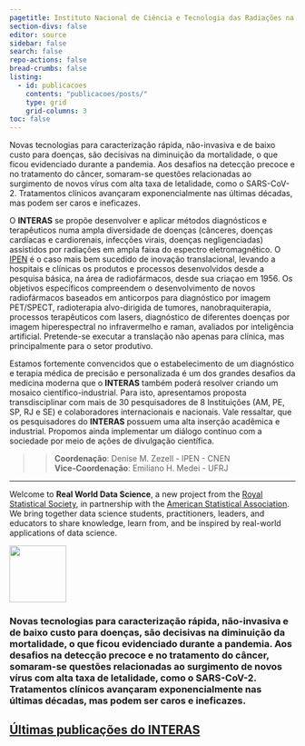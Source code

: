 ```yaml
---
pagetitle: Instituto Nacional de Ciência e Tecnologia das Radiações na Saúde --- INTERAS
section-divs: false
editor: source
sidebar: false
search: false
repo-actions: false
bread-crumbs: false
listing:
  - id: publicacoes
    contents: "publicacoes/posts/"
    type: grid
    grid-columns: 3
toc: false
---
```



Novas tecnologias para caracterização rápida, não-invasiva e de baixo custo para doenças, são decisivas na diminuição da mortalidade, o que ficou evidenciado durante a pandemia. Aos desafios na detecção precoce e no tratamento do câncer, somaram-se questões relacionadas ao surgimento de novos vírus com alta taxa de letalidade, como o SARS-CoV-2. Tratamentos clínicos avançaram exponencialmente nas últimas décadas, mas podem ser caros e ineficazes. 

O **INTERAS** se propõe desenvolver e aplicar métodos diagnósticos e terapêuticos numa ampla diversidade de doenças (cânceres, doenças cardíacas e cardiorenais, infecções virais, doenças negligenciadas) assistidos por radiações em ampla faixa do espectro eletromagnético. O [IPEN](https://www.ipen.br) é o caso mais bem sucedido de inovação translacional, levando a hospitais e clínicas os produtos e processos desenvolvidos desde a pesquisa básica, na área de radiofármacos, desde sua criaçao em 1956. Os objetivos específicos compreendem o desenvolvimento de novos radiofármacos baseados em anticorpos para diagnóstico por imagem PET/SPECT, radioterapia alvo-dirigida de tumores, nanobraquiterapia, processos terapêuticos com lasers, diagnóstico de diferentes doenças por imagem hiperespectral no infravermelho e raman, avaliados por inteligência artificial. Pretende-se executar a translação não apenas para clínica, mas principalmente para o setor produtivo. 

Estamos fortemente convencidos que o estabelecimento de um diagnóstico e terapia médica de precisão e personalizada é um dos grandes desafios da medicina moderna que o **INTERAS** também poderá resolver criando um mosaico científico-industrial. Para isto, apresentamos proposta transdisciplinar com mais de 30 pesquisadores de 8 Instituições (AM, PE, SP, RJ e SE) e colaboradores internacionais e nacionais. Vale ressaltar, que os pesquisadores do **INTERAS** possuem uma alta inserção acadêmica e industrial. Propomos ainda implementar um diálogo contínuo com a sociedade por meio de ações de divulgação científica.


>>
**Coordenação**: Denise M. Zezell - IPEN - CNEN  
**Vice-Coordenação**: Emiliano H. Medei  - UFRJ
>>




---

::: {.header-text} 
::: {.content-container}
::: {.header-block}
Welcome to **Real World Data Science**, a new project from the [Royal Statistical Society](https://rss.org.uk/), in partnership with the [American Statistical Association](https://www.amstat.org/). We bring together data science students, practitioners, leaders, and educators to share knowledge, learn from, and be inspired by real-world applications of data science.
:::
:::
:::


::: {.pullout-text}
::: {.pullout-container}
::: {.pullout-block .black-background}
![](images/quote-purple.png){width="100px"}

### Novas tecnologias para caracterização rápida, não-invasiva e de baixo custo para doenças, são decisivas na diminuição da mortalidade, o que ficou evidenciado durante a pandemia. Aos desafios na detecção precoce e no tratamento do câncer, somaram-se questões relacionadas ao surgimento de novos vírus com alta taxa de letalidade, como o SARS-CoV-2. Tratamentos clínicos avançaram exponencialmente nas últimas décadas, mas podem ser caros e ineficazes.



:::
:::
:::

::: {.content-container}
::: {.listing-block}
<a href="publicacoes/index.qmd">

## Últimas publicações do INTERAS 
</a>

::: {#publicacoes}
:::

:::
:::

